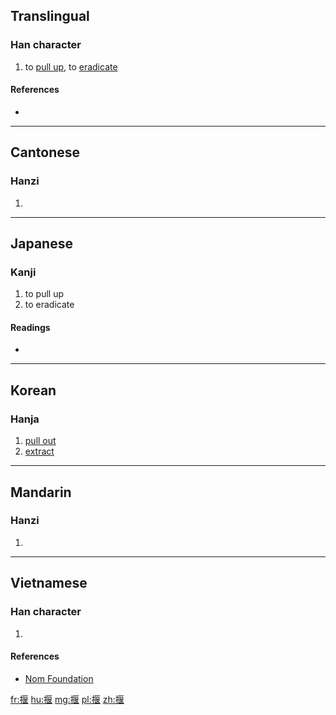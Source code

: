 ==Translingual==

===Han character===
{{Han char|rn=64|rad=手|as=09|sn=12|four=51014|canj=QSAV|ids=⿰扌匽}}

# to [[pull up]], to [[eradicate]]

====References====
* {{Han ref|kx=0443.040|dkj=12363|dj=0794.060|hdz=31913.040|uh=63E0|ud=25568|bh=D95D|bd=55645}}

----

==Cantonese==

===Hanzi===
{{yue-hanzi|jyut=[[aat1]], [[aat3]]|y=aat1, aat3}}

# {{defn|lang=yue|sort=手09}}

----

==Japanese==

===Kanji===
{{ja-kanji|grade=|rs=手09}}

# to pull up
# to eradicate

====Readings====
* {{ja-readings|on=[[さつ]] (satsu), [[あつ]] (atsu)|kun=[[ぬく]] (nuku), [[ふだ]] (fuda)}}

----

==Korean==

===Hanja===
{{ko-hanja|hangeul=알|eumhun=|rv=al|mr=al|y=al}}

# [[pull out]]
# [[extract]]

----

==Mandarin==

===Hanzi===
{{cmn-hanzi|pin=[[yà]] ([[ya4]])|wg=ya<sup>4</sup>}}

# {{defn|lang=cmn|sort=手09}}

----

==Vietnamese==

===Han character===
{{vi-hantu|rs=手09|[[kiền]], [[loát]]}}

# {{defn|lang=vi|sort=手09}}

====References====
* [http://nomfoundation.org/common/nom_details.php?codepoint=63e0 Nom Foundation]

[[fr:揠]]
[[hu:揠]]
[[mg:揠]]
[[pl:揠]]
[[zh:揠]]